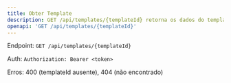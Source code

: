 ```yaml
---
title: Obter Template
description: GET /api/templates/{templateId} retorna os dados do template.
openapi: 'GET /api/templates/{templateId}'
---
```


Endpoint: `GET /api/templates/{templateId}`

Auth: `Authorization: Bearer <token>`

Erros: 400 (templateId ausente), 404 (não encontrado)
